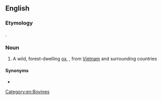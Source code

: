 ==English==

===Etymology===
{{bor|en|km|គោព្រៃ}}.

===Noun===
{{wikipedia}}
{{en-noun}}

# A wild, forest-dwelling [[ox]], {{taxlink|Bos sauveli|species|noshow=1}}, from [[Vietnam]] and surrounding countries

====Synonyms====
* {{l|en|kouproh}}

[[Category:en:Bovines]]